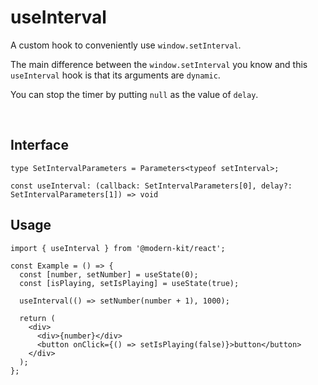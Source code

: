 # useInterval

A custom hook to conveniently use `window.setInterval`.

The main difference between the `window.setInterval` you know and this `useInterval` hook is that its arguments are `dynamic`.

You can stop the timer by putting `null` as the value of `delay`.

<br />

## Interface
```tsx
type SetIntervalParameters = Parameters<typeof setInterval>;

const useInterval: (callback: SetIntervalParameters[0], delay?: SetIntervalParameters[1]) => void
```

## Usage

```tsx
import { useInterval } from '@modern-kit/react';

const Example = () => {
  const [number, setNumber] = useState(0);
  const [isPlaying, setIsPlaying] = useState(true);

  useInterval(() => setNumber(number + 1), 1000);

  return (
    <div>
      <div>{number}</div>
      <button onClick={() => setIsPlaying(false)}>button</button>
    </div>
  );
};
```